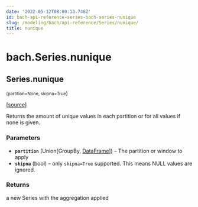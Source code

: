 ```yaml
---
date: '2022-05-12T08:00:13.746Z'
id: bach-api-reference-series-bach-series-nunique
slug: /modeling/bach/api-reference/Series/nunique/
title: nunique
---
```


# bach.Series.nunique

<div className="method">

## <span className="additional-name">Series.</span><span className="name">nunique</span>

<small className="parameter-list">(<span className="parameter" id="partition">partition=None</span>, <span className="parameter" id="skipna">skipna=True</span></small>)


&#8203;<span className="view-source">[[source]](https://github.com/objectiv/objectiv-analytics/blob/main/bach/bach/series/series.py)</span>

<div className="content">

Returns the amount of unique values in each partition or for all values if none is given.


### Parameters

* **`partition`** (Union[GroupBy, [DataFrame](/modeling/bach/api-reference/DataFrame/bach.DataFrame.mdx)]) – The partition or window to apply
* **`skipna`** (bool) – only `skipna=True` supported. This means NULL values are ignored.



### Returns

a new Series with the aggregation applied



</div>


</div>
